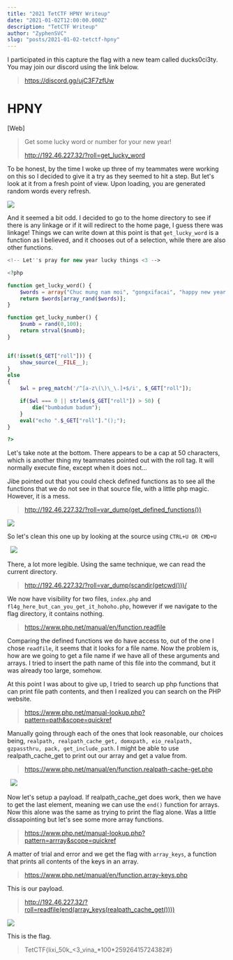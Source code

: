 ```yaml
---
title: "2021 TetCTF HPNY Writeup"
date: "2021-01-02T12:00:00.000Z"
description: "TetCTF Writeup"
author: "ZyphenSVC"
slug: "posts/2021-01-02-tetctf-hpny"
---
```


I participated in this capture the flag with a new team called ducks0ci3ty. You may join our discord using the link below.

> <https://discord.gg/ujC3F7zfUw>

# HPNY

[Web]

> Get some lucky word or number for your new year!
>
> <http://192.46.227.32/?roll=get_lucky_word>

To be honest, by the time I woke up three of my teammates were working on this so I decided to give it a try as they seemed to hit a step. But let's look at it from a fresh point of view. Upon loading, you are generated random words every refresh. 

<code><img src="./cipher.png" /></code>

And it seemed a bit odd. I decided to go to the home directory to see if there is any linkage or if it will redirect to the home page, I guess there was linkage! Things we can write down at this point is that `get_lucky_word` is a function as I believed, and it chooses out of a selection, while there are also other functions. 

```php
<!-- Let''s pray for new year lucky things <3 -->

<?php

function get_lucky_word() {
    $words = array("Chuc mung nam moi", "gongxifacai", "happy new year!", "bonne année", "Akemashite omedeto gozaimasu", "Seh heh bok mahn ee bahd euh sae yo", "kimochi", "Feliz Año Nuevo", "S novim godom", "Gelukkig Nieuwjaar", "selamat tahun baru", "iniya puthandu nal Vazhthukkal");
    return $words[array_rand($words)];
}

function get_lucky_number() {
    $numb = rand(0,100);
    return strval($numb);
}


if(!isset($_GET["roll"])) {
    show_source(__FILE__);
}
else
{
    $wl = preg_match('/^[a-z\(\)\_\.]+$/i', $_GET["roll"]);

    if($wl === 0 || strlen($_GET["roll"]) > 50) {
        die("bumbadum badum");
    }
    eval("echo ".$_GET["roll"]."();");
}

?>
```

Let's take note at the bottom. There appears to be a cap at 50 characters, which is another thing my teammates pointed out with the roll tag. It will normally execute fine, except when it does not... 

Jibe pointed out that you could check defined functions as to see all the functions that we do not see in that source file, with a little php magic. However, it is a mess.

> <http://192.46.227.32/?roll=var_dump(get_defined_functions())>

<code><img src="./madness.png" /></code>

So let's clean this one up by looking at the source using `CTRL+U OR CMD+U`

<code> <img src="./clean.png" /></code>

There, a lot more legible. Using the same technique, we can read the current directory. 

> <http://192.46.227.32/?roll=var_dump(scandir(getcwd()))/>

We now have visibility for two files, `index.php` and `fl4g_here_but_can_you_get_it_hohoho.php`, however if we navigate to the flag directory, it contains nothing. 

> <https://www.php.net/manual/en/function.readfile>

Comparing the defined functions we do have access to, out of the one I chose `readfile`, it seems that it looks for a file name. Now the problem is, how are we going to get a file name if we have all of these arguments and arrays. I tried to insert the path name of this file into the command, but it was already too large, somehow. 

At this point I was about to give up, I tried to search up php functions that can print file path contents, and then I realized you can search on the PHP website.

> <https://www.php.net/manual-lookup.php?pattern=path&scope=quickref>

Manually going through each of the ones that look reasonable, our choices being, `realpath, realpath_cache_get, domxpath, eio_realpath, gzpassthru, pack, get_include_path`. I might be able to use realpath_cache_get to print out our array and get a value from.

> <https://www.php.net/manual/en/function.realpath-cache-get.php>

<code> <img src="./array.png" /></code>

Now let's setup a payload. If realpath_cache_get does work, then we have to get the last element, meaning we can use the `end()` function for arrays. Now this alone was the same as trying to print the flag alone. Was a little dissapointing but let's see some more array functions.

> <https://www.php.net/manual-lookup.php?pattern=arrray&scope=quickref>

A matter of trial and error and we get the flag with `array_keys`, a function that prints all contents of the keys in an array. 

> <https://www.php.net/manual/en/function.array-keys.php>

This is our payload.

> <http://192.46.227.32/?roll=readfile(end(array_keys(realpath_cache_get())))>

<code><img src="./flag.png" /></code>

This is the flag.

> TetCTF{lixi_50k_<3\_vina\_\*100\*25926415724382#}
